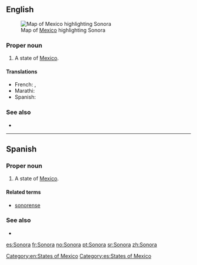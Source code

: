 ==English==
[[File:Mexico map, MX-SON.svg|thumb|Map of [[Mexico]] highlighting Sonora]]
===Proper noun===
{{en-proper noun}}

# A state of [[Mexico]].

====Translations====
{{trans-top|state of Mexico}}
* French: {{t-|fr|la Sonore|f}}, {{t-|fr|le Sonora|m}}
* Marathi: {{t-|mr|सोनोरा|n|tr=sonorā|sc=Deva}}
*Spanish: {{t+|es|Sonora|f}}
{{trans-mid}}
{{trans-bottom}}

===See also===
*{{pedialite}}

[[Category:en:States of Mexico]]

----

==Spanish==

===Proper noun===
{{es-proper noun|f}}

# A state of [[Mexico]].

====Related terms====
*[[sonorense]]

===See also===
* {{pedialite|lang=es}}

[[Category:es:States of Mexico]]

[[es:Sonora]]
[[fr:Sonora]]
[[no:Sonora]]
[[pt:Sonora]]
[[sr:Sonora]]
[[zh:Sonora]]